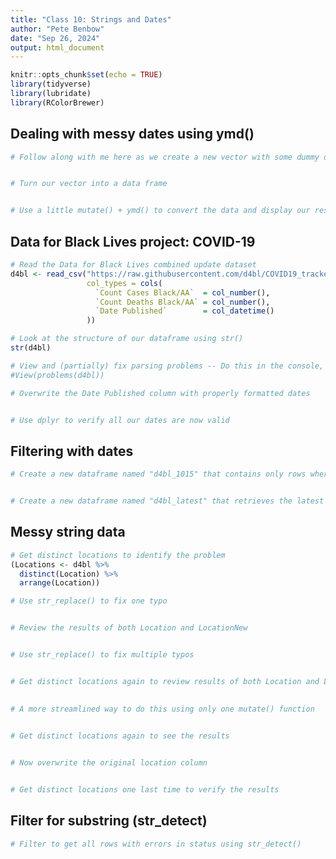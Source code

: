 ```yaml
---
title: "Class 10: Strings and Dates"
author: "Pete Benbow"
date: "Sep 26, 2024"
output: html_document
---
```


```r
knitr::opts_chunk$set(echo = TRUE)
library(tidyverse)
library(lubridate)
library(RColorBrewer)
```

## Dealing with messy dates using ymd()

```r
# Follow along with me here as we create a new vector with some dummy data and demonstrate how to use the ymd() function


# Turn our vector into a data frame


# Use a little mutate() + ymd() to convert the data and display our results side-by-side


```

## Data for Black Lives project: COVID-19 

```r
# Read the Data for Black Lives combined update dataset
d4bl <- read_csv("https://raw.githubusercontent.com/d4bl/COVID19_tracker_data_extraction/refs/heads/master/workflow/python/output/latest-combined-output.csv",
                 col_types = cols(
                   `Count Cases Black/AA`  = col_number(),
                   `Count Deaths Black/AA` = col_number(),
                   `Date Published`        = col_datetime()
                 ))

# Look at the structure of our dataframe using str()
str(d4bl)

# View and (partially) fix parsing problems -- Do this in the console, b/c remember that View() can break the knitr package
#View(problems(d4bl))

# Overwrite the Date Published column with properly formatted dates


# Use dplyr to verify all our dates are now valid


```

## Filtering with dates

```r
# Create a new dataframe named "d4bl_1015" that contains only rows where `Date Run` was on October 15, 2020


# Create a new dataframe named "d4bl_latest" that retrieves the latest update from each Location


```

## Messy string data

```r
# Get distinct locations to identify the problem
(Locations <- d4bl %>%
  distinct(Location) %>%
  arrange(Location))

# Use str_replace() to fix one typo


# Review the results of both Location and LocationNew


# Use str_replace() to fix multiple typos


# Get distinct locations again to review results of both Location and LocationNew

  
# A more streamlined way to do this using only one mutate() function

  
# Get distinct locations again to see the results


# Now overwrite the original location column


# Get distinct locations one last time to verify the results


```

## Filter for substring (str_detect)

```r
# Filter to get all rows with errors in status using str_detect()

```


